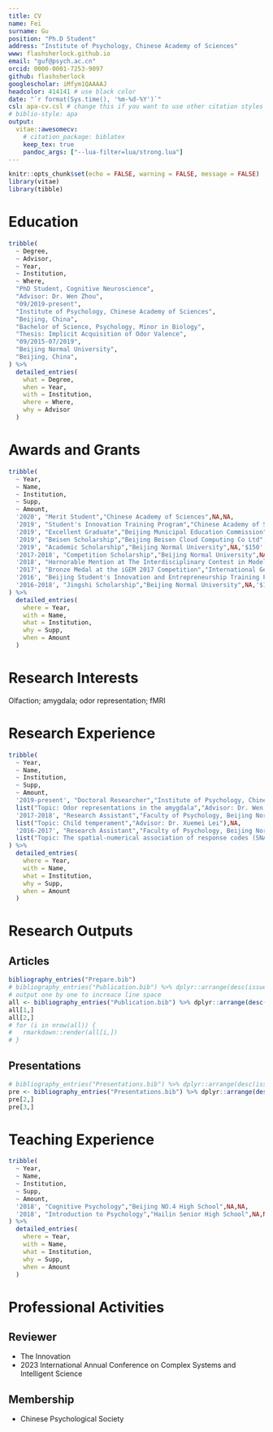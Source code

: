 ```yaml
---
title: CV
name: Fei
surname: Gu
position: "Ph.D Student"
address: "Institute of Psychology, Chinese Academy of Sciences"
www: flashsherlock.github.io
email: "guf@psych.ac.cn"
orcid: 0000-0001-7253-9097
github: flashsherlock
googlescholar: iMfym1QAAAAJ
headcolor: 414141 # use black color
date: "`r format(Sys.time(), '%m-%d-%Y')`"
csl: apa-cv.csl # change this if you want to use other citation styles
# biblio-style: apa
output: 
  vitae::awesomecv:
    # citation_package: biblatex
    keep_tex: true
    pandoc_args: ["--lua-filter=lua/strong.lua"]
---
```


```r
knitr::opts_chunk$set(echo = FALSE, warning = FALSE, message = FALSE)
library(vitae)
library(tibble)
```

# Education

```r
tribble(
  ~ Degree,
  ~ Advisor,
  ~ Year,
  ~ Institution,
  ~ Where,
  "PhD Student, Cognitive Neuroscience",
  "Advisor: Dr. Wen Zhou",
  "09/2019-present",
  "Institute of Psychology, Chinese Academy of Sciences",
  "Beijing, China",
  "Bachelor of Science, Psychology, Minor in Biology",
  "Thesis: Implicit Acquisition of Odor Valence",
  "09/2015-07/2019",
  "Beijing Normal University",
  "Beijing, China",
) %>%
  detailed_entries(
    what = Degree,
    when = Year,
    with = Institution,
    where = Where,
    why = Advisor
  )
```

# Awards and Grants

```r
tribble(
  ~ Year,
  ~ Name,
  ~ Institution,
  ~ Supp,
  ~ Amount,
  '2020', "Merit Student","Chinese Academy of Sciences",NA,NA,
  '2019', "Student's Innovation Training Program","Chinese Academy of Sciences",NA,'$1500',
  '2019', "Excellent Graduate","Beijing Municipal Education Commission",NA,NA,
  '2019', "Beisen Scholarship","Beijing Beisen Cloud Computing Co Ltd",NA,'$150',
  '2019', "Academic Scholarship","Beijing Normal University",NA,'$150',
  '2017-2018', "Competition Scholarship","Beijing Normal University",NA,'$670',
  '2018', "Hornorable Mention at The Interdisciplinary Contest in Modeling","The Consortium for Mathematics and its Applications (COMAP)",NA,NA,
  '2017', "Bronze Medal at the iGEM 2017 Competition","International Genetically Engineered Machine (iGEM) Foundation",NA,NA,
  '2016', "Beijing Student's Innovation and Entrepreneurship Training Program","Beijing Municipal Education Commission",NA,'$1500',
  '2016-2018', "Jingshi Scholarship","Beijing Normal University",NA,'$1950',
) %>%
  detailed_entries(
    where = Year,
    with = Name,
    what = Institution,
    why = Supp,
    when = Amount
  ) 
```

# Research Interests
\vspace{1.5mm}
Olfaction; amygdala; odor representation; fMRI

# Research Experience

```r
tribble(
  ~ Year,
  ~ Name,
  ~ Institution,
  ~ Supp,
  ~ Amount,
  '2019-present', "Doctoral Researcher","Institute of Psychology, Chinese Academy of Sciences",
  list("Topic: Odor representations in the amygdala","Advisor: Dr. Wen Zhou"),NA,
  '2017-2018', "Research Assistant","Faculty of Psychology, Beijing Normal University",
  list("Topic: Child temperament","Advisor: Dr. Xuemei Lei"),NA,
  '2016-2017', "Research Assistant","Faculty of Psychology, Beijing Normal University",
  list("Topic: The spatial-numerical association of response codes (SNARC) effect","Advisor: Dr. Ting Jiang"),NA
) %>%
  detailed_entries(
    where = Year,
    with = Name,
    what = Institution,
    why = Supp,
    when = Amount
  ) 
```

# Research Outputs
\vspace{1.5mm}
## Articles

```r
bibliography_entries("Prepare.bib")
# bibliography_entries("Publication.bib") %>% dplyr::arrange(desc(issued))
# output one by one to increace line space
all <- bibliography_entries("Publication.bib") %>% dplyr::arrange(desc(issued))
all[1,]
all[2,]
# for (i in nrow(all)) {
#   rmarkdown::render(all[i,])
# }
```

## Presentations

```r
# bibliography_entries("Presentations.bib") %>% dplyr::arrange(desc(issued))
pre <- bibliography_entries("Presentations.bib") %>% dplyr::arrange(desc(issued))
pre[2,]
pre[3,]
```

# Teaching Experience

```r
tribble(
  ~ Year,
  ~ Name,
  ~ Institution,
  ~ Supp,
  ~ Amount,
  '2018', "Cognitive Psychology","Beijing NO.4 High School",NA,NA,
  '2018', "Introduction to Psychology","Hailin Senior High School",NA,NA
) %>%
  detailed_entries(
    where = Year,
    with = Name,
    what = Institution,
    why = Supp,
    when = Amount
  ) 
```

# Professional Activities
\vspace{1.5mm}
## Reviewer

- The Innovation
- 2023 International Annual Conference on Complex Systems and Intelligent Science

## Membership

- Chinese Psychological Society
